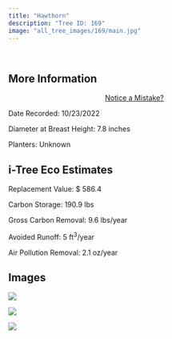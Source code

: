 ```yaml
---
title: "Hawthorn"
description: "Tree ID: 169"
image: "all_tree_images/169/main.jpg"
---
```


<br>

## **More Information**
::: column-margin
<center><a class="button" href="https://forms.gle/W6f5nwYxrM33hF4f7">Notice a Mistake?</a></center>
:::


Date Recorded:  10/23/2022

Diameter at Breast Height:  7.8  inches

Planters:  Unknown

## **i-Tree Eco Estimates**


 Replacement Value: $ 586.4

 Carbon Storage:  190.9  lbs

 Gross Carbon Removal:  9.6  lbs/year

 Avoided Runoff:  5  ft<sup>3</sup>/year

 Air Pollution Removal:  2.1  oz/year

## **Images**


 ![](all_tree_images/169/IMG_6979.jpg)

 ![](all_tree_images/169/IMG_6980.jpg)

 ![](all_tree_images/169/main.jpg)
